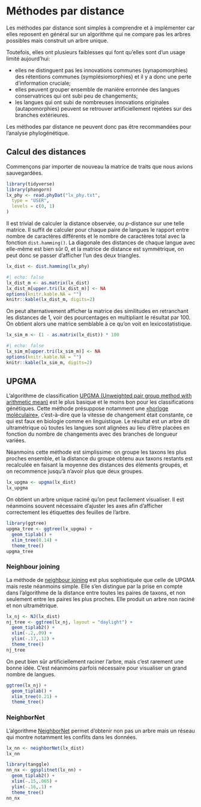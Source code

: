 # Méthodes par distance

Les méthodes par distance sont simples à comprendre et à implémenter car elles reposent en général sur un algorithme qui ne compare pas les arbres possibles mais construit un arbre unique.

Toutefois, elles ont plusieurs faiblesses qui font qu'elles sont d'un usage limité aujourd'hui:

  * elles ne distinguent pas les innovations communes (synapomorphies) des rétentions communes (symplésiomorphies) et il y a donc une perte d'information cruciale;
  * elles peuvent grouper ensemble de manière erronnée des langues conservatrices qui ont subi peu de changements;
  * les langues qui ont subi de nombreuses innovations originales (autapomorphies) peuvent se retrouver artificiellement rejetées sur des branches extérieures.
  
Les méthodes par distance ne peuvent donc pas être recommandées pour l'analyse phylogénétique.

## Calcul des distances

Commençons par importer de nouveau la matrice de traits que nous avions sauvegardées.
```r
library(tidyverse)
library(phangorn)
lx_phy <- read.phyDat("lx_phy.txt",
  type = "USER",
  levels = c(0, 1)
)
```

Il est trivial de calculer la distance observée, ou *p*-distance sur une telle matrice. Il suffit de calculer pour chaque paire de langues le rapport entre nombre de caractères différents et le nombre de caractères total avec la fonction `dist.hamming()`. La diagonale des distances de chaque langue avec elle-même est bien sûr 0, et la matrice de distance est symmétrique, on peut donc se passer d'afficher l'un des deux triangles.
```r
lx_dist <- dist.hamming(lx_phy)
```
```r
#| echo: false
lx_dist_m <- as.matrix(lx_dist)
lx_dist_m[upper.tri(lx_dist_m)] <- NA
options(knitr.kable.NA = "")
knitr::kable(lx_dist_m, digits=2)
```

On peut alternativement afficher la matrice des similitudes en retranchant les distances de 1, voir des pourcentages en multipliant le résultat par 100. On obtient alors une matrice semblable à ce qu'on voit en lexicostatistique.
```r
lx_sim_m <- (1 - as.matrix(lx_dist)) * 100
```

```r
#| echo: false
lx_sim_m[upper.tri(lx_sim_m)] <- NA
options(knitr.kable.NA = "")
knitr::kable(lx_sim_m, digits=2)
```

## UPGMA

L'algorithme de classification [UPGMA (Unweighted pair group method with arithmetic mean)](https://fr.wikipedia.org/wiki/Unweighted_pair_group_method_with_arithmetic_mean) est le plus basique et le moins bon pour les classifications génétiques. Cette méthode présuppose notamment une [«horloge moléculaire»](https://fr.wikipedia.org/wiki/Horloge_mol%C3%A9culaire), c'est-à-dire que la vitesse de changement était constante, ce qui est faux en biologie comme en linguistique. Le résultat est un arbre dit ultramétrique où toutes les langues sont alignées au lieu d'être placées en fonction du nombre de changements avec des branches de longueur variées.

Néanmoins cette méthode est simplissime: on groupe les taxons les plus proches ensemble, et la distance du groupe obtenu aux taxons restants est recalculée en faisant la moyenne des distances des éléments groupés, et on recommence jusqu'à n'avoir plus que deux groupes.

```r
lx_upgma <- upgma(lx_dist)
lx_upgma
```

On obtient un arbre unique raciné qu'on peut facilement visualiser. Il est néanmoins souvent nécessaire d'ajuster les axes afin d'afficher correctement les étiquettes des feuilles de l'arbre.
```r
library(ggtree)
upgma_tree <- ggtree(lx_upgma) +
  geom_tiplab() +
  xlim_tree(0.14) +
  theme_tree()
upgma_tree
```

### Neighbour joining

La méthode de [neighbour joining](https://fr.wikipedia.org/wiki/Neighbour_joining) est plus sophistiquée que celle de UPGMA mais reste néanmoins simple. Elle s'en distingue par la prise en compte dans l'algorithme de la distance entre toutes les paires de taxons, et non seulement entre les paires les plus proches. Elle produit un arbre non raciné et non ultramétrique.

```r
lx_nj <- NJ(lx_dist)
nj_tree <- ggtree(lx_nj, layout = "daylight") +
  geom_tiplab2() +
  xlim(-.2,.09) +
  ylim(-.17,.12) +
  theme_tree()
nj_tree
```

On peut bien sûr artificiellement raciner l'arbre, mais c'est rarement une bonne idée. C'est néanmoins parfois nécessaire pour visualiser un grand nombre de langues.
```r
ggtree(lx_nj) +
  geom_tiplab() +
  xlim_tree(0.21) +
  theme_tree()
```

### NeighborNet

L'algorithme [NeighborNet](https://en.wikipedia.org/wiki/Neighbor-net) permet d'obtenir non pas un arbre mais un réseau qui montre notamment les conflits dans les données.

```r
lx_nn <- neighborNet(lx_dist)
lx_nn
```

```r
library(tanggle)
nn_nx <- ggsplitnet(lx_nn) +
  geom_tiplab2() +
  xlim(-.15,.065) +
  ylim(-.16,.1) +
  theme_tree()
nn_nx
```